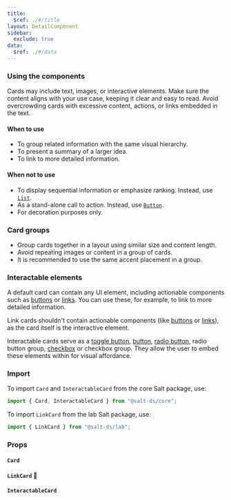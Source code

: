 ```yaml
---
title:
  $ref: ./#/title
layout: DetailComponent
sidebar:
  exclude: true
data:
  $ref: ./#/data
---
```


### Using the components

Cards may include text, images, or interactive elements. Make sure the content aligns with your use case, keeping it clear and easy to read. Avoid overcrowding cards with excessive content, actions, or links embedded in the text.

#### When to use

- To group related information with the same visual hierarchy.
- To present a summary of a larger idea.
- To link to more detailed information.

#### When not to use

- To display sequential information or emphasize ranking. Instead, use [`List`](../list).
- As a stand-alone call to action. Instead, use [`Button`](../button).
- For decoration purposes only.

### Card groups

- Group cards together in a layout using similar size and content length.
- Avoid repeating images or content in a group of cards.
- It is recommended to use the same accent placement in a group.

### Interactable elements

A default card can contain any UI element, including actionable components such as [buttons](../button) or [links](../link). You can use these, for example, to link to more detailed information.

Link cards shouldn't contain actionable components (like [buttons](../button) or [links](../link)), as the card itself is the interactive element.

Interactable cards serve as a [toggle button](../toggle-button), [button](../button), [radio button](../radio-button), radio button group, [checkbox](../checkbox) or checkbox group. They allow the user to embed these elements within for visual affordance.

### Import

To import `Card` and `InteractableCard` from the core Salt package, use:

```js
import { Card, InteractableCard } from "@salt-ds/core";
```

To import `LinkCard` from the lab Salt package, use:

```js
import { LinkCard } from "@salt-ds/lab";
```

### Props

#### `Card`

<PropsTable packageName="core" componentName="Card" />

#### `LinkCard` 🚧

<PropsTable packageName="lab" componentName="LinkCard" />

#### `InteractableCard`

<PropsTable packageName="core" componentName="InteractableCard" />
